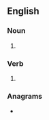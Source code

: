 {{also|Molders}}
==English==

===Noun===
{{head|en|noun form}}

# {{plural of|en|molder}}

===Verb===
{{head|en|verb form}}

# {{en-third-person singular of|molder}}

===Anagrams===
* {{anagrams|en|a=delmors|remolds|smolder}}